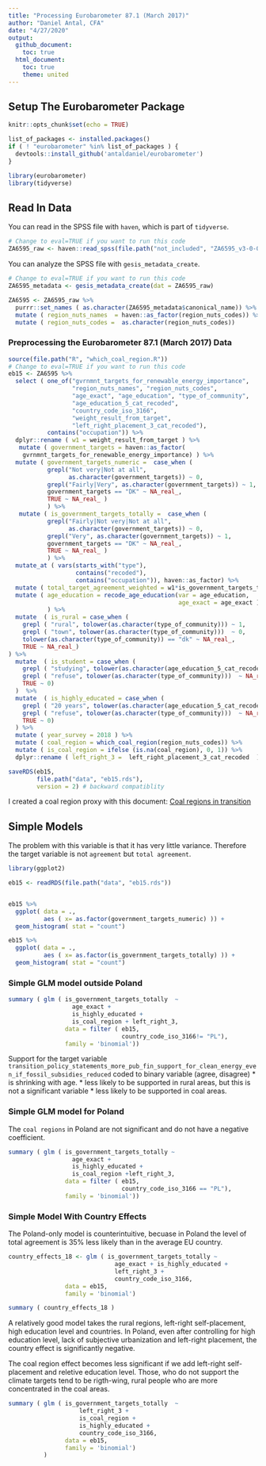 ```yaml
---
title: "Processing Eurobarometer 87.1 (March 2017)"
author: "Daniel Antal, CFA"
date: "4/27/2020"
output: 
  github_document:
    toc: true
  html_document:
    toc: true
    theme: united
---
```


## Setup The Eurobarometer Package

```r
knitr::opts_chunk$set(echo = TRUE)

list_of_packages <- installed.packages()
if ( ! "eurobarometer" %in% list_of_packages ) {
  devtools::install_github('antaldaniel/eurobarometer')
}

library(eurobarometer)
library(tidyverse)
```

## Read In Data 

You can read in the SPSS file with `haven`, which is part of `tidyverse`. 

```r
# Change to eval=TRUE if you want to run this code
ZA6595_raw <- haven::read_spss(file.path("not_included", "ZA6595_v3-0-0.sav"))
```

You can analyze the SPSS file with `gesis_metadata_create`.

```r
# Change to eval=TRUE if you want to run this code
ZA6595_metadata <- gesis_metadata_create(dat = ZA6595_raw)

ZA6595 <- ZA6595_raw %>%
  purrr::set_names ( as.character(ZA6595_metadata$canonical_name)) %>%
  mutate ( region_nuts_names  = haven::as_factor(region_nuts_codes)) %>%
  mutate ( region_nuts_codes =  as.character(region_nuts_codes)) 
```

### Preprocessing the Eurobarometer 87.1 (March 2017) Data

```r
source(file.path("R", "which_coal_region.R"))
# Change to eval=TRUE if you want to run this code
eb15 <- ZA6595 %>%
  select ( one_of("gvrnmnt_targets_for_renewable_energy_importance",
                  "region_nuts_names", "region_nuts_codes",
                  "age_exact", "age_education", "type_of_community",
                  "age_education_5_cat_recoded",
                  "country_code_iso_3166", 
                  "weight_result_from_target", 
                  "left_right_placement_3_cat_recoded"),
           contains("occupation")) %>%
  dplyr::rename ( w1 = weight_result_from_target ) %>%
   mutate ( government_targets = haven::as_factor(
    gvrnmnt_targets_for_renewable_energy_importance) ) %>%
  mutate ( government_targets_numeric =  case_when (
           grepl("Not very|Not at all", 
                 as.character(government_targets)) ~ 0,
           grepl("Fairly|Very", as.character(government_targets)) ~ 1,
           government_targets == "DK" ~ NA_real_,
           TRUE ~ NA_real_ )
           ) %>%
   mutate ( is_government_targets_totally =  case_when (
           grepl("Fairly|Not very|Not at all", 
                 as.character(government_targets)) ~ 0,
           grepl("Very", as.character(government_targets)) ~ 1,
           government_targets == "DK" ~ NA_real_,
           TRUE ~ NA_real_ )
           ) %>%
  mutate_at ( vars(starts_with("type"),
                   contains("recoded"),
                   contains("occupation")), haven::as_factor) %>%
  mutate ( total_target_agreement_weighted = w1*is_government_targets_totally) %>%
  mutate ( age_education = recode_age_education(var = age_education,
                                                age_exact = age_exact )
           ) %>%
  mutate  ( is_rural = case_when (
    grepl ( "rural", tolower(as.character(type_of_community))) ~ 1,
    grepl ( "town", tolower(as.character(type_of_community)))  ~ 0,
    tolower(as.character(type_of_community)) == "dk" ~ NA_real_,
    TRUE ~ NA_real_)
) %>%
  mutate  ( is_student = case_when (
    grepl ( "studying", tolower(as.character(age_education_5_cat_recoded))) ~ 1,
    grepl ( "refuse", tolower(as.character(type_of_community)))  ~ NA_real_,
    TRUE ~ 0)
  )  %>%
  mutate  ( is_highly_educated = case_when (
    grepl ( "20 years", tolower(as.character(age_education_5_cat_recoded))) ~ 1,
    grepl ( "refuse", tolower(as.character(type_of_community)))  ~ NA_real_,
    TRUE ~ 0)
  ) %>%
  mutate ( year_survey = 2018 ) %>%
  mutate ( coal_region = which_coal_region(region_nuts_codes)) %>%
  mutate ( is_coal_region = ifelse (is.na(coal_region), 0, 1)) %>%
  dplyr::rename ( left_right_3 =  left_right_placement_3_cat_recoded  )

saveRDS(eb15,
        file.path("data", "eb15.rds"), 
        version = 2) # backward compatiblity
```

I created a coal region proxy with this document: [Coal regions in transition](https://ec.europa.eu/energy/topics/oil-gas-and-coal/EU-coal-regions/coal-regions-transition_en)

## Simple Models 

The problem with this variable is that it has very little variance. Therefore the target variable is not `agreement` but `total agreement`.

```r
library(ggplot2)

eb15 <- readRDS(file.path("data", "eb15.rds"))


eb15 %>%
  ggplot( data = ., 
          aes ( x= as.factor(government_targets_numeric) )) +
  geom_histogram( stat = "count")

eb15 %>%
  ggplot( data = ., 
          aes ( x= as.factor(is_government_targets_totally) )) +
  geom_histogram( stat = "count")

```


### Simple GLM model outside Poland


```r
summary ( glm ( is_government_targets_totally  ~
                  age_exact + 
                  is_highly_educated +
                  is_coal_region + left_right_3,
                data = filter ( eb15,
                                country_code_iso_3166!= "PL"),
                family = 'binomial'))
```

Support for the target variable `transition_policy_statements_more_pub_fin_support_for_clean_energy_even_if_fossil_subsidies_reduced` coded to binary variable (agree, disagree)
* is shrinking with age.
* less likely to be supported in rural areas, but this is not a significant variable
* less likely to be supported in coal areas.

### Simple GLM model for Poland

The `coal regions` in Poland are not significant and do not have a negative coefficient.

```r
summary ( glm ( is_government_targets_totally ~ 
                  age_exact +
                  is_highly_educated +
                  is_coal_region +left_right_3,
                data = filter ( eb15,
                                country_code_iso_3166 == "PL"),
                family = 'binomial'))

```

### Simple Model With Country Effects

The Poland-only model is counterintuitive, becuase in Poland the level of total agreement is 35% less likely than in the average EU country.


```r

country_effects_18 <- glm ( is_government_targets_totally ~
                              age_exact + is_highly_educated +
                              left_right_3 +
                              country_code_iso_3166,
                data = eb15,
                family = 'binomial')

summary ( country_effects_18 )
```

A relatively good model takes the rural regions, left-right self-placement, high education level and countries. In Poland, even after controlling for high education level, lack of subjective urbanization and left-right placement, the country effect is significantly negative.

The coal region effect becomes less significant if we add left-right self-placement and reletive education level. Those, who do not support the climate targets tend to be rigth-wing, rural people who are more concentrated in the coal areas. 

```r
summary ( glm ( is_government_targets_totally  ~
                    left_right_3 +
                    is_coal_region + 
                    is_highly_educated +
                    country_code_iso_3166,
                data = eb15,
                family = 'binomial') 
          )
```